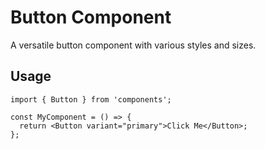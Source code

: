
<Meta of={ButtonStories} />

# Button Component

A versatile button component with various styles and sizes.

## Usage

```tsx
import { Button } from 'components';

const MyComponent = () => {
  return <Button variant="primary">Click Me</Button>;
};